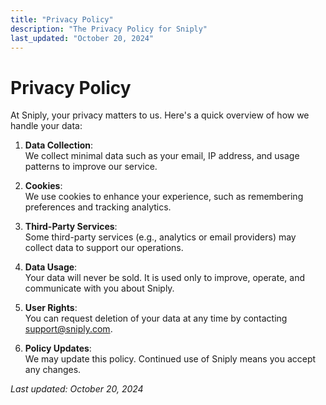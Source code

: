 ```yaml
---
title: "Privacy Policy"
description: "The Privacy Policy for Sniply"
last_updated: "October 20, 2024"
---
```


# Privacy Policy

At Sniply, your privacy matters to us. Here's a quick overview of how we handle your data:

1. **Data Collection**:  
   We collect minimal data such as your email, IP address, and usage patterns to improve our service.

2. **Cookies**:  
   We use cookies to enhance your experience, such as remembering preferences and tracking analytics.

3. **Third-Party Services**:  
   Some third-party services (e.g., analytics or email providers) may collect data to support our operations.

4. **Data Usage**:  
   Your data will never be sold. It is used only to improve, operate, and communicate with you about Sniply.

5. **User Rights**:  
   You can request deletion of your data at any time by contacting [support@sniply.com](mailto:support@sniply.com).

6. **Policy Updates**:  
   We may update this policy. Continued use of Sniply means you accept any changes.

_Last updated: October 20, 2024_
